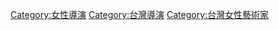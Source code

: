 [[Category:女性導演|Category:女性導演]]
[[Category:台灣導演|Category:台灣導演]]
[[Category:台灣女性藝術家|Category:台灣女性藝術家]]